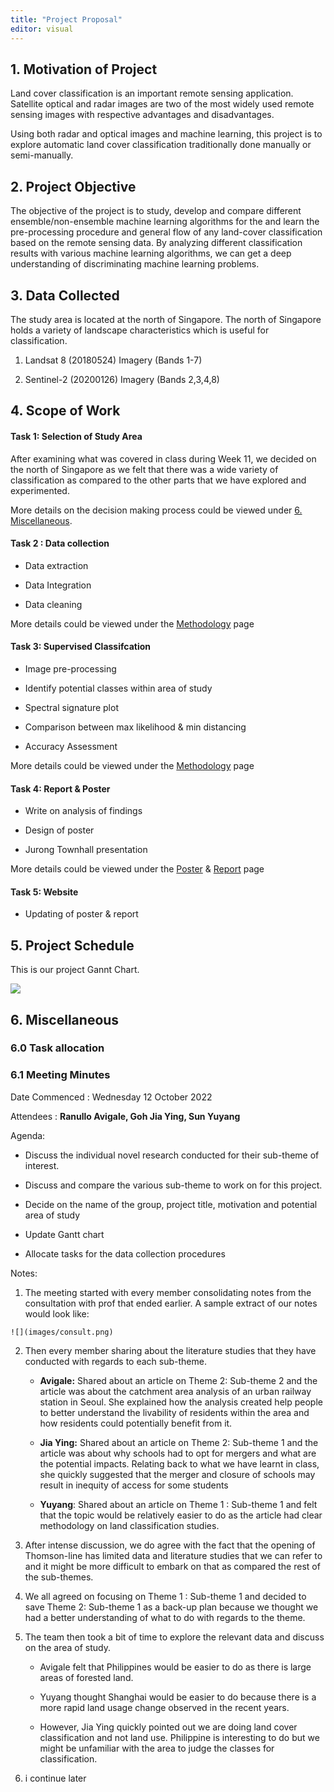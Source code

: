 ```yaml
---
title: "Project Proposal"
editor: visual
---
```


## 1. Motivation of Project

Land cover classification is an important remote sensing application. Satellite optical and radar images are two of the most widely used remote sensing images with respective advantages and disadvantages.

Using both radar and optical images and machine learning, this project is to explore automatic land cover classification traditionally done manually or semi-manually.

## 2. Project Objective

The objective of the project is to study, develop and compare different ensemble/non-ensemble machine learning algorithms for the and learn the pre-processing procedure and general flow of any land-cover classification based on the remote sensing data. By analyzing different classification results with various machine learning algorithms, we can get a deep understanding of discriminating machine learning problems.

## 3. Data Collected

The study area is located at the north of Singapore. The north of Singapore holds a variety of landscape characteristics which is useful for classification.

1.  Landsat 8 (20180524) Imagery (Bands 1-7)

2.  Sentinel-2 (20200126) Imagery (Bands 2,3,4,8)

## 4. Scope of Work

#### Task 1: Selection of Study Area

After examining what was covered in class during Week 11, we decided on the north of Singapore as we felt that there was a wide variety of classification as compared to the other parts that we have explored and experimented.

More details on the decision making process could be viewed under [6. Miscellaneous].

#### Task 2 : Data collection

-   Data extraction

-   Data Integration

-   Data cleaning

More details could be viewed under the [Methodology](https://gisproject-g2t11.netlify.app/methodology.html) page

#### Task 3: Supervised Classifcation

-   Image pre-processing

-   Identify potential classes within area of study

-   Spectral signature plot

-   Comparison between max likelihood & min distancing

-   Accuracy Assessment

More details could be viewed under the [Methodology](https://gisproject-g2t11.netlify.app/methodology.html) page

#### Task 4: Report & Poster 

-   Write on analysis of findings

-   Design of poster

-   Jurong Townhall presentation

More details could be viewed under the [Poster](https://gisproject-g2t11.netlify.app/poster.html) & [Report](https://gisproject-g2t11.netlify.app/findings.html) page

#### Task 5: Website

-   Updating of poster & report

## 5. Project Schedule

This is our project Gannt Chart.

[![](images/Gannt3-01.png)](https://smu-my.sharepoint.com/:x:/g/personal/jygoh_2019_scis_smu_edu_sg/EZ5HsDgba5lAlflwt2EjbA4Bni3XYU2dZPNwZYJNk7b0NQ?e=AgDQF1)

## 6. Miscellaneous

### 6.0 Task allocation

### 6.1 Meeting Minutes

Date Commenced : Wednesday 12 October 2022

Attendees : **Ranullo Avigale, Goh Jia Ying, Sun Yuyang**

Agenda:

-   Discuss the individual novel research conducted for their sub-theme of interest.

-   Discuss and compare the various sub-theme to work on for this project.

-   Decide on the name of the group, project title, motivation and potential area of study

-   Update Gantt chart

-   Allocate tasks for the data collection procedures

Notes:

1.   The meeting started with every member consolidating notes from the consultation with prof that ended earlier. A sample extract of our notes would look like:

    ![](images/consult.png)

2.  Then every member sharing about the literature studies that they have conducted with regards to each sub-theme.

    -   **Avigale:** Shared about an article on Theme 2: Sub-theme 2 and the article was about the catchment area analysis of an urban railway station in Seoul. She explained how the analysis created help people to better understand the livability of residents within the area and how residents could potentially benefit from it.

    -   **Jia Ying:** Shared about an article on Theme 2: Sub-theme 1 and the article was about why schools had to opt for mergers and what are the potential impacts. Relating back to what we have learnt in class, she quickly suggested that the merger and closure of schools may result in inequity of access for some students

    -   **Yuyang**: Shared about an article on Theme 1 : Sub-theme 1 and felt that the topic would be relatively easier to do as the article had clear methodology on land classification studies.

3.  After intense discussion, we do agree with the fact that the opening of Thomson-line has limited data and literature studies that we can refer to and it might be more difficult to embark on that as compared the rest of the sub-themes.

4.  We all agreed on focusing on Theme 1 : Sub-theme 1 and decided to save Theme 2: Sub-theme 1 as a back-up plan because we thought we had a better understanding of what to do with regards to the theme.

5.  The team then took a bit of time to explore the relevant data and discuss on the area of study.

    -   Avigale felt that Philippines would be easier to do as there is large areas of forested land.

    -   Yuyang thought Shanghai would be easier to do because there is a more rapid land usage change observed in the recent years.

    -   However, Jia Ying quickly pointed out we are doing land cover classification and not land use. Philippine is interesting to do but we might be unfamiliar with the area to judge the classes for classification.

6.  i continue later
